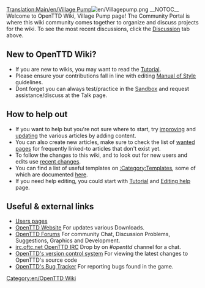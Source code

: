 [[Translation:Main/en/Village Pump]][[File:en/Villagepump.png|right]]
__NOTOC__
Welcome to OpenTTD Wiki, Village Pump page! The Community Portal is where this wiki community comes together to organize and discuss projects for the wiki. To see the most recent discussions, click the [[Archive/en/Village Pump|Discussion]] tab above.


==New to OpenTTD Wiki? == 
* If you are new to wikis, you may want to read the [[OpenTTD:Tutorial|Tutorial]].
* Please ensure your contributions fall in line with editing [[Main/en/Manual of Style|Manual of Style]] guidelines.
* Dont forget you can always test/practice in the [[Main/en/Sandbox|Sandbox]] and request assistance/discuss at the Talk page.


==How to help out==
* If you want to help but you're not sure where to start, try [[Category/en/Articles to be expanded|improving]] and [[Category/en/Articles to be updated|updating]] the various articles by adding content. 
* You can also create new articles, make sure to check the list of [[Main/en/Special:Wantedpages|wanted pages]] for frequently linked-to articles that don't exist yet.
* To follow the changes to this wiki, and to look out for new users and edits use [[Main/en/Special:RecentChanges|recent changes]].
* You can find a list of useful templates on [[Category/en/Templates|:Category:Templates]], some of which are documented [[Main/en/Templates|here]].
* If you need help editing, you could start with [[OpenTTD:Tutorial|Tutorial]] and [[Main/en/Editing help|Editing help]] page.


== Useful & external links ==
* [[Category/en/Users|Users pages]]
* [http://www.openttd.org/ OpenTTD Website] For updates various Downloads.
* [http://forum.openttd.org/ OpenTTD Forums] For community Chat, Discussion Problems, Suggestions, Graphics and Development.
* [irc://irc.oftc.net/openttd irc.oftc.net OpenTTD  IRC] Drop by on ''#openttd'' channel for a chat.
* [http://vcs.openttd.org/svn/ OpenTTD's version control system] For viewing the latest changes to OpenTTD's source code
* [http://bugs.openttd.org/ OpenTTD's Bug Tracker] For reporting bugs found in the game.

[[Category:en/OpenTTD Wiki]]